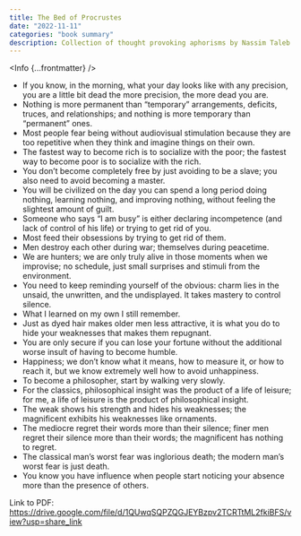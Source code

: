 ```yaml
---
title: The Bed of Procrustes
date: "2022-11-11"
categories: "book summary"
description: Collection of thought provoking aphorisms by Nassim Taleb
---
```



<Info {...frontmatter} />


- If you know, in the morning, what your day looks like with any precision, you are a little bit dead the more precision, the more dead you are.
- Nothing is more permanent than “temporary” arrangements, deficits, truces, and relationships; and nothing is more temporary than “permanent” ones.
- Most people fear being without audiovisual stimulation because they are too repetitive when they think and imagine things on their own.
- The fastest way to become rich is to socialize with the poor; the fastest way to become poor is to socialize with the rich.
- You don’t become completely free by just avoiding to be a slave; you also need to avoid becoming a master.
- You will be civilized on the day you can spend a long period doing nothing, learning nothing, and improving nothing, without feeling the slightest amount of guilt.
- Someone who says “I am busy” is either declaring incompetence (and lack of control of his life) or trying to get rid of you.
- Most feed their obsessions by trying to get rid of them.
- Men destroy each other during war; themselves during peacetime.
- We are hunters; we are only truly alive in those moments when we improvise; no schedule, just small surprises and stimuli from the environment.
- You need to keep reminding yourself of the obvious: charm lies in the unsaid, the unwritten, and the undisplayed. It takes mastery to control silence.
- What I learned on my own I still remember.
- Just as dyed hair makes older men less attractive, it is what you do to hide your weaknesses that makes them repugnant.
- You are only secure if you can lose your fortune without the additional worse insult of having to become humble.
- Happiness; we don’t know what it means, how to measure it, or how to reach it, but we know extremely well how to avoid unhappiness.
- To become a philosopher, start by walking very slowly.
- For the classics, philosophical insight was the product of a life of leisure; for me, a life of leisure is the product of philosophical insight.
- The weak shows his strength and hides his weaknesses; the magnificent exhibits his weaknesses like ornaments.
- The mediocre regret their words more than their silence; finer men regret their silence more than their words; the magnificent has nothing to regret.
- The classical man’s worst fear was inglorious death; the modern man’s worst fear is just death.
- You know you have influence when people start noticing your absence more than the presence of others.

Link to PDF: https://drive.google.com/file/d/1QUwqSQPZQGJEYBzpv2TCRTtML2fkiBFS/view?usp=share_link